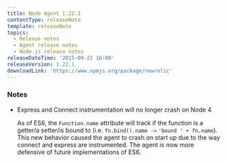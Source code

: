 ```yaml
---
title: Node Agent 1.22.1
contentType: releaseNote
template: releaseNote
topics:
  - Release notes
  - Agent release notes
  - Node.js release notes
releaseDateTime: '2015-09-21 16:00'
releaseVersion: 1.22.1
downloadLink: 'https://www.npmjs.org/package/newrelic'
---
```


### Notes

* Express and Connect instrumentation will no longer crash on Node 4

  As of ES6, the `Function.name` attribute will track if the function is a getter/a setter/is bound to (i.e. `fn.bind().name ->` `'bound ' + fn.name`). This new behavior caused the agent to crash on start up due to the way connect and express are instrumented. The agent is now more defensive of future implementations of ES6.
